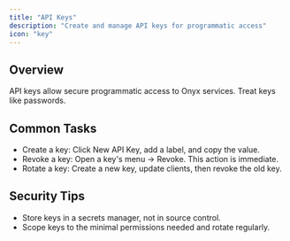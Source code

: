 ```yaml
---
title: "API Keys"
description: "Create and manage API keys for programmatic access"
icon: "key"
---
```


## Overview

API keys allow secure programmatic access to Onyx services. Treat keys like passwords.

## Common Tasks

- Create a key: Click New API Key, add a label, and copy the value.
- Revoke a key: Open a key's menu → Revoke. This action is immediate.
- Rotate a key: Create a new key, update clients, then revoke the old key.

## Security Tips

- Store keys in a secrets manager, not in source control.
- Scope keys to the minimal permissions needed and rotate regularly.
